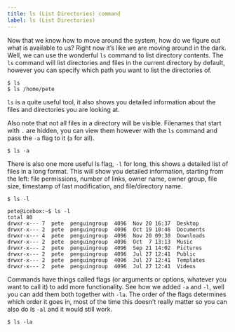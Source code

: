 ```yaml
---
title: ls (List Directories) command
label: ls (List Directories)
---
```


Now that we know how to move around the system, how do we figure out what is available to us?
Right now it’s like we are moving around in the dark. Well, we can use the wonderful `ls` command to
list directory contents. The `ls` command will list directories and files in the current directory by default,
however you can specify which path you want to list the directories of.

```shell
$ ls
$ ls /home/pete
```

`ls` is a quite useful tool, it also shows you detailed information about the files and directories you are looking at.

Also note that not all files in a directory will be visible. Filenames that start with `.` are hidden,
you can view them however with the `ls` command and pass the `-a` flag to it (`a` for all).

```shell
$ ls -a
```

There is also one more useful ls flag, `-l` for long, this shows a detailed list of files in a long format.
This will show you detailed information, starting from the left: file permissions, number of links, owner name, owner group, file size,
timestamp of last modification, and file/directory name.

```shell
$ ls -l
```

```shell
pete@icebox:~$ ls -l
total 80
drwxr-x--- 7  pete  penguingroup  4096  Nov 20 16:37  Desktop
drwxr-x--- 2  pete  penguingroup  4096  Oct 19 10:46  Documents
drwxr-x--- 4  pete  penguingroup  4096  Nov 20 09:30  Downloads
drwxr-x--- 2  pete  penguingroup  4096  Oct  7 13:13  Music
drwxr-x--- 2  pete  penguingroup  4096  Sep 21 14:02  Pictures
drwxr-x--- 2  pete  penguingroup  4096  Jul 27 12:41  Public
drwxr-x--- 2  pete  penguingroup  4096  Jul 27 12:41  Templates
drwxr-x--- 2  pete  penguingroup  4096  Jul 27 12:41  Videos
```

Commands have things called flags (or arguments or options, whatever you want to call it) to add more functionality. See how we added `-a` and `-l`,
well you can add them both together with `-la`. The order of the flags determines which order it goes in, most of the time this doesn’t really matter
so you can also do ls `-al` and it would still work.

```shell
$ ls -la
```
